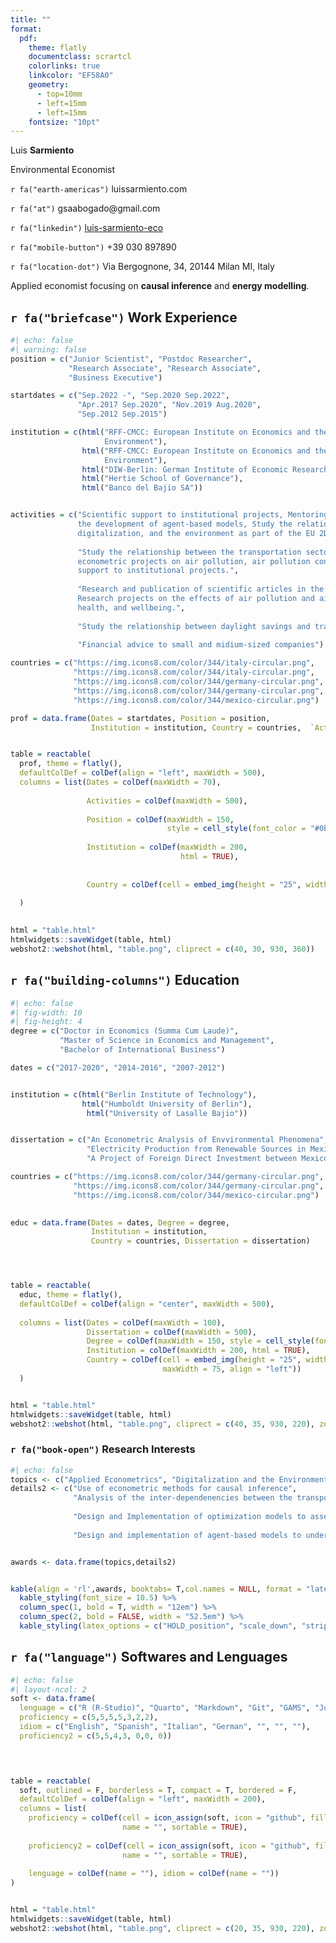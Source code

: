 ```yaml
---
title: ""
format:
  pdf:
    theme: flatly
    documentclass: scrartcl
    colorlinks: true
    linkcolor: "EF58A0"
    geometry:
      - top=10mm
      - left=15mm
      - left=15mm
    fontsize: "10pt"
---
```


Luis **Sarmiento** \vspace{-0.15cm}

Environmental Economist

\vspace{-0.25cm}
\noindent \rule{5cm}{1pt}
\vspace{0.25cm}


`r fa("earth-americas")` luissarmiento.com \vspace{-0.2cm}

`r fa("at")` gsaabogado\@gmail.com \vspace{-0.2cm}

`r fa("linkedin")` [luis-sarmiento-eco](https://www.linkedin.com/in/luis-sarmiento-eco) \vspace{-0.15cm}

`r fa("mobile-button")` +39 030 897890 \vspace{-0.15cm}

`r fa("location-dot")` Via Bergognone, 34, 20144 Milan MI, Italy \vspace{-0.15cm}

\vspace{0.5 cm}

Applied economist focusing on **causal inference** and **energy modelling**.

## `r fa("briefcase")` Work Experience \vspace{-0.5cm}

\hrulefill

\vspace{-0.15cm}

```r
#| echo: false 
#| warning: false
position = c("Junior Scientist", "Postdoc Researcher", 
             "Research Associate", "Research Associate", 
             "Business Executive")

startdates = c("Sep.2022 -", "Sep.2020 Sep.2022", 
               "Apr.2017 Sep.2020", "Nov.2019 Aug.2020", 
               "Sep.2012 Sep.2015")

institution = c(html("RFF-CMCC: European Institute on Economics and the 
                     Environment"), 
                html("RFF-CMCC: European Institute on Economics and the 
                     Environment"), 
                html("DIW-Berlin: German Institute of Economic Research"),
                html("Hertie School of Governance"), 
                html("Banco del Bajio SA"))


activities = c("Scientific support to institutional projects, Mentoring of junior Scholars, applied econometrics, and 
               the development of agent-based models, Study the relationship between the transportation sector, 
               digitalization, and the environment as part of the EU 2D4D project.", 
               
               "Study the relationship between the transportation sector, digitalization, and the environment; Applied 
               econometric projects on air pollution, air pollution control policies, and natural disasters, Scientific
               support to institutional projects.", 
               
               "Research and publication of scientific articles in the realm of energy and environmental economics; 
               Research projects on the effects of air pollution and air pollution control policies on productivity, 
               health, and wellbeing.", 
               
               "Study the relationship between daylight savings and transit patterns.", 
               
               "Financial advice to small and midium-sized companies")

countries = c("https://img.icons8.com/color/344/italy-circular.png",
              "https://img.icons8.com/color/344/italy-circular.png",
              "https://img.icons8.com/color/344/germany-circular.png",
              "https://img.icons8.com/color/344/germany-circular.png",
              "https://img.icons8.com/color/344/mexico-circular.png")

prof = data.frame(Dates = startdates, Position = position, 
                  Institution = institution, Country = countries,  `Activities` = activities)


table = reactable(
  prof, theme = flatly(),
  defaultColDef = colDef(align = "left", maxWidth = 500), 
  columns = list(Dates = colDef(maxWidth = 70),
                 
                 Activities = colDef(maxWidth = 500), 
                 
                 Position = colDef(maxWidth = 150,
                                   style = cell_style(font_color = "#0b263d", font_weight = "bold")), 
                 
                 Institution = colDef(maxWidth = 200, 
                                      html = TRUE),
                 
                                
                 Country = colDef(cell = embed_img(height = "25", width = "25"), maxWidth = 75, align = "left")), 
  
  )

 
html = "table.html"
htmlwidgets::saveWidget(table, html)
webshot2::webshot(html, "table.png", cliprect = c(40, 30, 930, 360))


```

## `r fa("building-columns")` Education \vspace{-0.5cm}

\hrulefill

\vspace{-0.15cm}

```r
#| echo: false
#| fig-width: 10
#| fig-height: 4
degree = c("Doctor in Economics (Summa Cum Laude)", 
           "Master of Science in Economics and Management", 
           "Bachelor of International Business")

dates = c("2017-2020", "2014-2016", "2007-2012")


institution = c(html("Berlin Institute of Technology"),
                html("Humboldt University of Berlin"),
                 html("University of Lasalle Bajio"))


dissertation = c("An Econometric Analysis of Envvironmental Phenomena", 
                 "Electricity Production from Renewable Sources in Mexico: A Time Series Analysis", 
                 "A Project of Foreign Direct Investment between Mexico and Colombia") 

countries = c("https://img.icons8.com/color/344/germany-circular.png",
              "https://img.icons8.com/color/344/germany-circular.png",
              "https://img.icons8.com/color/344/mexico-circular.png")
          

educ = data.frame(Dates = dates, Degree = degree,
                  Institution = institution, 
                  Country = countries, Dissertation = dissertation)




table = reactable(
  educ, theme = flatly(),
  defaultColDef = colDef(align = "center", maxWidth = 500), 
  
  columns = list(Dates = colDef(maxWidth = 100),
                 Dissertation = colDef(maxWidth = 500), 
                 Degree = colDef(maxWidth = 150, style = cell_style(font_color = "#0b263d", font_weight = "bold")), 
                 Institution = colDef(maxWidth = 200, html = TRUE),
                 Country = colDef(cell = embed_img(height = "25", width = "25"), 
                                  maxWidth = 75, align = "left"))
  )


html = "table.html"
htmlwidgets::saveWidget(table, html)
webshot2::webshot(html, "table.png", cliprect = c(40, 35, 930, 220), zoom = 2)


```

### `r fa("book-open")` Research Interests


```r
#| echo: false 
topics <- c("Applied Econometrics", "Digitalization and the Environment", "Energy Modeling", "Agent Based Models")
details2 <- c("Use of econometric methods for causal inference", 
              "Analysis of the inter-dependenencies between the transportation sector, digitalization, and the environment", 
              
              "Design and Implementation of optimization models to assess public policies for the decabornization of energy systems",
              
              "Design and implementation of agent-based models to understand households' adoption of green technologies ")


awards <- data.frame(topics,details2)


kable(align = 'rl',awards, booktabs= T,col.names = NULL, format = "latex") %>%
  kable_styling(font_size = 10.5) %>%
  column_spec(1, bold = T, width = "12em") %>%
  column_spec(2, bold = FALSE, width = "52.5em") %>%
  kable_styling(latex_options = c("HOLD_position", "scale_down", "striped"))
```

## `r fa("language")` Softwares and Lenguages

```r
#| echo: false 
#| layout-ncol: 2
soft <- data.frame(
  lenguage = c("R (R-Studio)", "Quarto", "Markdown", "Git", "GAMS", "Julia", "Python" ), 
  proficiency = c(5,5,5,5,3,2,2), 
  idiom = c("English", "Spanish", "Italian", "German", "", "", ""), 
  proficiency2 = c(5,5,4,3, 0,0, 0))


   

table = reactable(
  soft, outlined = F, borderless = T, compact = T, bordered = F, 
  defaultColDef = colDef(align = "left", maxWidth = 200), 
  columns = list(
    proficiency = colDef(cell = icon_assign(soft, icon = "github", fill_color = "#0b263d"), 
                         name = "", sortable = TRUE), 
    
    proficiency2 = colDef(cell = icon_assign(soft, icon = "github", fill_color = "#0b263d"), 
                         name = "", sortable = TRUE),
    
    lenguage = colDef(name = ""), idiom = colDef(name = ""))
)


html = "table.html"
htmlwidgets::saveWidget(table, html)
webshot2::webshot(html, "table.png", cliprect = c(20, 35, 930, 220), zoom = 2)

```






